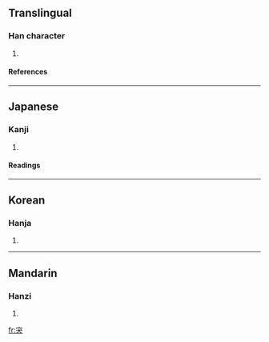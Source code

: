 ==Translingual==
===Han character===
{{Han char|rn=40|rad=宀|as=04|sn=7|four=|canj=十戈大 (JIK)}}
# {{defn|Han|sort=宀04}}
====References====
{{Han ref|kx=0282.110|dkj=07077|dj=0554.060|hdz=20916.020|uh=5B8A|ud=23434}}
----
==Japanese==
===Kanji===
{{ja-kanji|grade=|rs=宀04}}
# {{defn|Japanese}} 
====Readings====
{{ja-readings|on=[[とつ]] (totsu), [[か]] (ka)|kun=[[つうく]] (tsuuku)}}
----
==Korean==
===Hanja===
{{ko-hanja|hangeul=가|rv=ga|mr=ka}}
# {{defn|Korean}}
----
==Mandarin==
===Hanzi===
{{cmn-hanzi|pin=[[tú]] (tu2)|wg=t'u<sup>2</sup>}}
# {{defn|Mandarin}}

[[fr:宊]]